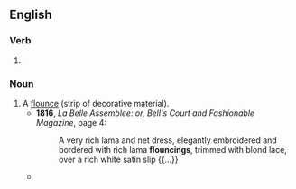 ==English==

===Verb===
{{head|en|present participle}}

# {{present participle of|flounce|lang=en|nocat=1}}

===Noun===
{{en-noun}}

# A [[flounce]] (strip of decorative material).
#* '''1816''', ''La Belle Assemblée: or, Bell's Court and Fashionable Magazine'', page 4:
#*: A very rich lama and net dress, elegantly embroidered and bordered with rich lama '''flouncings''', trimmed with blond lace, over a rich white satin slip {{...}}
#* {{quote-journal|lang=en|title=Mantillas and Shawls|magazine=[[w:Graham's Magazine|Graham's American Monthly Magazine of Literature, Art, and Fashion]]|location=Philadelphia, Pa.|publisher=Abraham H. See, 106 [[w:Chestnut Street (Philadelphia)|Chestnut Street]]|year=1855|volume=XLVI|issue=4|page=578|pageurl=https://books.google.com/books?id=3MURAAAAYAAJ&pg=PA578|oclc=145146808|passage=Mantillas are larger than last year, and are generally all worn with a deep '''flouncing''', either of the same material, or of black lace; the mantilla itself is also much trimmed with small ruchings of ribbon, guip and guipure lace, laid on quite flat.}}